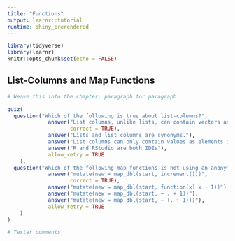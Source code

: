 ```yaml
---
title: "Functions"
output: learnr::tutorial
runtime: shiny_prerendered
---
```


```r
library(tidyverse)
library(learnr)
knitr::opts_chunk$set(echo = FALSE)
```


## List-Columns and Map Functions

```r

# Weave this into the chapter, paragraph for paragraph

quiz(
  question("Which of the following is true about list-columns?",
             answer("List columns, unlike lists, can contain vectors as elements in the list.", 
                    correct = TRUE),
             answer("Lists and list columns are synonyms."),
             answer("List columns can only contain values as elements in the list."),
             answer("R and RStudio are both IDEs"),
             allow_retry = TRUE
    ),
  question("Which of the following map functions is not using an anonymous function? ",
             answer("mutate(new = map_dbl(start, increment()))", 
                    correct = TRUE),
             answer("mutate(new = map_dbl(start, function(x) x + 1))"),
             answer("mutate(new = map_dbl(start, ~ . + 1))"),
             answer("mutate(new = map_dbl(start, ~ (. + 1)))"),
             allow_retry = TRUE
    )
)

# Tester comments

```

